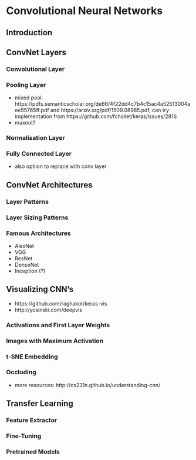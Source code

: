 # Convolutional Neural Networks
\label{chp:cnn}

## Introduction

## ConvNet Layers

### Convolutional Layer

### Pooling Layer

+ mixed pool: https://pdfs.semanticscholar.org/de66/4f22dd4c7b4c15ac4a52513004aee55765ff.pdf and https://arxiv.org/pdf/1509.08985.pdf, can try implementation from https://github.com/fchollet/keras/issues/2816
+ maxout?

### Normalisation Layer

### Fully Connected Layer

+ also optiion to replace with conv layer

## ConvNet Architectures

### Layer Patterns

### Layer Sizing Patterns

### Famous Architectures

+ AlexNet
+ VGG
+ ResNet
+ DenseNet
+ Inception (?)

## Visualizing CNN's

+ https://github.com/raghakot/keras-vis
+ http://yosinski.com/deepvis

### Activations and First Layer Weights

### Images with Maximum Activation

### t-SNE Embedding

### Occluding

+ more resources: http://cs231n.github.io/understanding-cnn/

## Transfer Learning

### Feature Extractor

### Fine-Tuning

### Pretrained Models